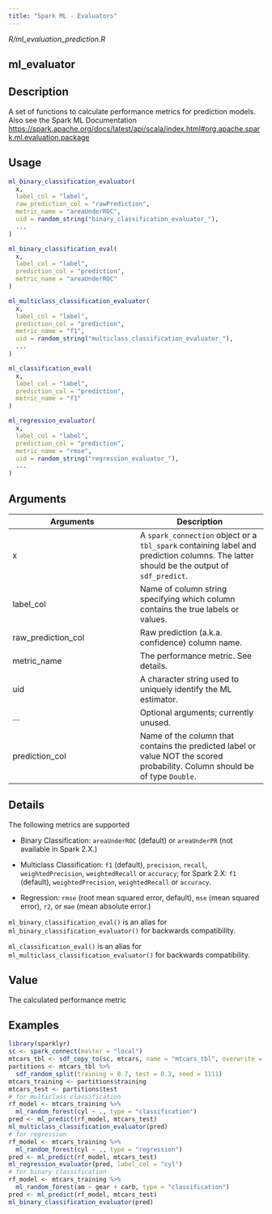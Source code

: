 ```yaml
---
title: "Spark ML - Evaluators"
---
```


*R/ml_evaluation_prediction.R*

## ml_evaluator

## Description
A set of functions to calculate performance metrics for prediction models. Also see the Spark ML Documentation [https://spark.apache.org/docs/latest/api/scala/index.html#org.apache.spark.ml.evaluation.package](https://spark.apache.org/docs/latest/api/scala/index.html#org.apache.spark.ml.evaluation.package)


## Usage
```r
ml_binary_classification_evaluator( 
  x, 
  label_col = "label", 
  raw_prediction_col = "rawPrediction", 
  metric_name = "areaUnderROC", 
  uid = random_string("binary_classification_evaluator_"), 
  ... 
) 

ml_binary_classification_eval( 
  x, 
  label_col = "label", 
  prediction_col = "prediction", 
  metric_name = "areaUnderROC" 
) 

ml_multiclass_classification_evaluator( 
  x, 
  label_col = "label", 
  prediction_col = "prediction", 
  metric_name = "f1", 
  uid = random_string("multiclass_classification_evaluator_"), 
  ... 
) 

ml_classification_eval( 
  x, 
  label_col = "label", 
  prediction_col = "prediction", 
  metric_name = "f1" 
) 

ml_regression_evaluator( 
  x, 
  label_col = "label", 
  prediction_col = "prediction", 
  metric_name = "rmse", 
  uid = random_string("regression_evaluator_"), 
  ... 
) 
```

## Arguments
|Arguments|Description|
|---|---|
| x | A `spark_connection` object or a `tbl_spark` containing label and prediction columns. The latter should be the output of `sdf_predict`. |
| label_col | Name of column string specifying which column contains the true labels or values. |
| raw_prediction_col | Raw prediction (a.k.a. confidence) column name. |
| metric_name | The performance metric. See details. |
| uid | A character string used to uniquely identify the ML estimator. |
| ... | Optional arguments; currently unused. |
| prediction_col | Name of the column that contains the predicted label or value NOT the scored probability. Column should be of type `Double`. |

## Details

The following metrics are supported   

   

- Binary Classification: `areaUnderROC` (default) or `areaUnderPR` (not available in Spark 2.X.)    

- Multiclass Classification: `f1` (default), `precision`, `recall`, `weightedPrecision`, `weightedRecall` or `accuracy`; for Spark 2.X: `f1` (default), `weightedPrecision`, `weightedRecall` or `accuracy`.    

- Regression: `rmse` (root mean squared error, default),    `mse` (mean squared error), `r2`, or `mae` (mean absolute error.)   

`ml_binary_classification_eval()` is an alias for `ml_binary_classification_evaluator()` for backwards compatibility. 

`ml_classification_eval()` is an alias for `ml_multiclass_classification_evaluator()` for backwards compatibility. 


## Value
The calculated performance metric 


## Examples
```r
library(sparklyr)
sc <- spark_connect(master = "local") 
mtcars_tbl <- sdf_copy_to(sc, mtcars, name = "mtcars_tbl", overwrite = TRUE) 
partitions <- mtcars_tbl %>% 
  sdf_random_split(training = 0.7, test = 0.3, seed = 1111) 
mtcars_training <- partitions$training 
mtcars_test <- partitions$test 
# for multiclass classification 
rf_model <- mtcars_training %>% 
  ml_random_forest(cyl ~ ., type = "classification") 
pred <- ml_predict(rf_model, mtcars_test) 
ml_multiclass_classification_evaluator(pred) 
# for regression 
rf_model <- mtcars_training %>% 
  ml_random_forest(cyl ~ ., type = "regression") 
pred <- ml_predict(rf_model, mtcars_test) 
ml_regression_evaluator(pred, label_col = "cyl") 
# for binary classification 
rf_model <- mtcars_training %>% 
  ml_random_forest(am ~ gear + carb, type = "classification") 
pred <- ml_predict(rf_model, mtcars_test) 
ml_binary_classification_evaluator(pred) 
```


